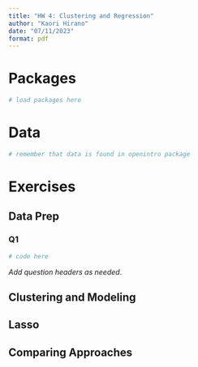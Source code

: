 ```yaml
---
title: "HW 4: Clustering and Regression"
author: "Kaori Hirano"
date: "07/11/2023"
format: pdf
---
```


# Packages

```r
# load packages here
```

# Data

```r
# remember that data is found in openintro package
```

# Exercises

## Data Prep

### Q1

```r
# code here
```

*Add question headers as needed*.

## Clustering and Modeling

## Lasso

## Comparing Approaches